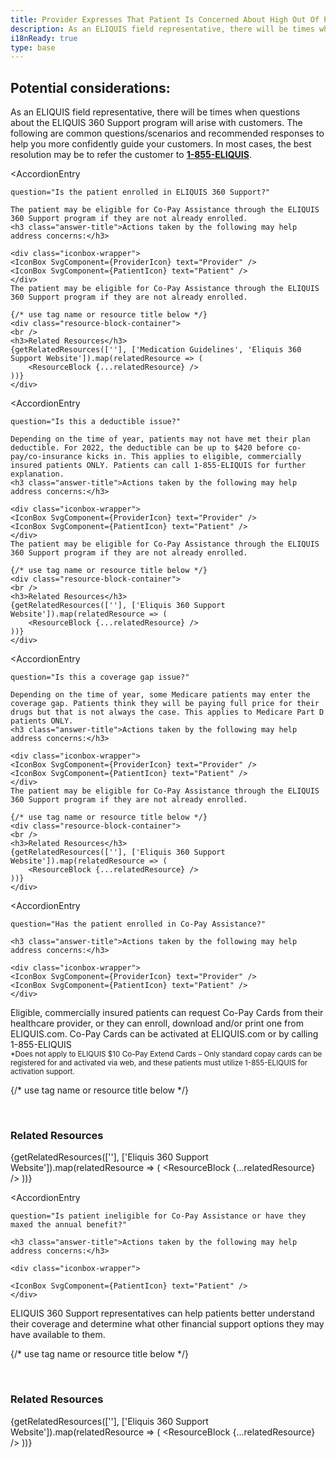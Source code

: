 ```yaml
---
title: Provider Expresses That Patient Is Concerned About High Out Of Pocket Costs
description: As an ELIQUIS field representative, there will be times when questions about the ELIQUIS 360 Support program will arise with customers.
i18nReady: true
type: base
---
```



<Progresstracker client:visible />


## Potential considerations:

As an ELIQUIS field representative, there will be times when questions about the ELIQUIS 360 Support program will arise with customers. The following are common questions/scenarios and recommended responses to help you more confidently guide your customers. In most cases, the best resolution may be to refer the customer to **[1-855-ELIQUIS](tel:1-855-ELIQUIS)**.




<AccordionEntry 
	
	question="Is the patient enrolled in ELIQUIS 360 Support?"
	
>
    The patient may be eligible for Co-Pay Assistance through the ELIQUIS 360 Support program if they are not already enrolled.
    <h3 class="answer-title">Actions taken by the following may help address concerns:</h3>

	<div class="iconbox-wrapper">
    <IconBox SvgComponent={ProviderIcon} text="Provider" />
    <IconBox SvgComponent={PatientIcon} text="Patient" />
    </div>
    The patient may be eligible for Co-Pay Assistance through the ELIQUIS 360 Support program if they are not already enrolled.

    {/* use tag name or resource title below */}
    <div class="resource-block-container">
    <br />
    <h3>Related Resources</h3>
    {getRelatedResources([''], ['Medication Guidelines', 'Eliquis 360 Support Website']).map(relatedResource => (
        <ResourceBlock {...relatedResource} />
    ))}
    </div>


</AccordionEntry>

<AccordionEntry 
	
	question="Is this a deductible issue?"
	
>
    Depending on the time of year, patients may not have met their plan deductible. For 2022, the deductible can be up to $420 before co-pay/co-insurance kicks in. This applies to eligible, commercially insured patients ONLY. Patients can call 1-855-ELIQUIS for further explanation.
    <h3 class="answer-title">Actions taken by the following may help address concerns:</h3>

	<div class="iconbox-wrapper">
    <IconBox SvgComponent={ProviderIcon} text="Provider" />
    <IconBox SvgComponent={PatientIcon} text="Patient" />
    </div>
    The patient may be eligible for Co-Pay Assistance through the ELIQUIS 360 Support program if they are not already enrolled.
    
    {/* use tag name or resource title below */}
    <div class="resource-block-container">
    <br />
    <h3>Related Resources</h3>
    {getRelatedResources([''], ['Eliquis 360 Support Website']).map(relatedResource => (
        <ResourceBlock {...relatedResource} />
    ))}
    </div>
</AccordionEntry>


<AccordionEntry 
	
	question="Is this a coverage gap issue?"
	
>
    Depending on the time of year, some Medicare patients may enter the coverage gap. Patients think they will be paying full price for their drugs but that is not always the case. This applies to Medicare Part D patients ONLY.
    <h3 class="answer-title">Actions taken by the following may help address concerns:</h3>

	<div class="iconbox-wrapper">
    <IconBox SvgComponent={ProviderIcon} text="Provider" />
    <IconBox SvgComponent={PatientIcon} text="Patient" />
    </div>
    The patient may be eligible for Co-Pay Assistance through the ELIQUIS 360 Support program if they are not already enrolled.
    
    {/* use tag name or resource title below */}
    <div class="resource-block-container">
    <br />
    <h3>Related Resources</h3>
    {getRelatedResources([''], ['Eliquis 360 Support Website']).map(relatedResource => (
        <ResourceBlock {...relatedResource} />
    ))}
    </div>
</AccordionEntry>

<AccordionEntry 
	
	question="Has the patient enrolled in Co-Pay Assistance?"
	
>
    <h3 class="answer-title">Actions taken by the following may help address concerns:</h3>

	<div class="iconbox-wrapper">
    <IconBox SvgComponent={ProviderIcon} text="Provider" />
    <IconBox SvgComponent={PatientIcon} text="Patient" />
    </div>
Eligible, commercially insured patients can request Co-Pay Cards from their healthcare provider, or they can enroll, download and/or print one from ELIQUIS.com. Co-Pay Cards can be activated at ELIQUIS.com or by calling 1-855-ELIQUIS
<br />
<small>\*Does not apply to ELIQUIS $10 Co-Pay Extend Cards – Only standard copay cards can be registered for and activated via web, and these patients must utilize 1-855-ELIQUIS for activation support.</small>

{/* use tag name or resource title below */}
    <div class="resource-block-container">
    <br />
    <h3>Related Resources</h3>
    {getRelatedResources([''], ['Eliquis 360 Support Website']).map(relatedResource => (
        <ResourceBlock {...relatedResource} />
    ))}
    </div>
</AccordionEntry>

<AccordionEntry 
	
	question="Is patient ineligible for Co-Pay Assistance or have they maxed the annual benefit?"
	
>
    <h3 class="answer-title">Actions taken by the following may help address concerns:</h3>

	<div class="iconbox-wrapper">

    <IconBox SvgComponent={PatientIcon} text="Patient" />
    </div>
ELIQUIS 360 Support representatives can help patients better understand their coverage and determine what other financial support options they may have available to them.

{/* use tag name or resource title below */}
    <div class="resource-block-container">
    <br />
    <h3>Related Resources</h3>
    {getRelatedResources([''], ['Eliquis 360 Support Website']).map(relatedResource => (
        <ResourceBlock {...relatedResource} />
    ))}
    </div>
</AccordionEntry>

<Checkbox client:visible pageIndex={3} />